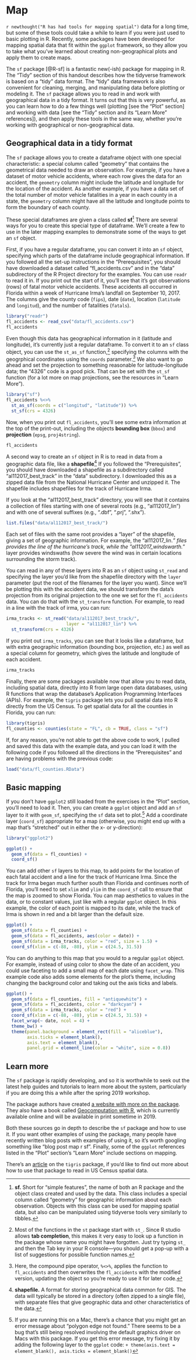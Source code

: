 # Map

`r newthought("R has had tools for mapping spatial")` data for a long time, but some of these
tools could take a while to learn if you were just used to basic plotting
in R. Recently, some packages have been developed for mapping spatial data that fit within 
the `ggplot` framework, so they allow you to take what you've learned about creating non-geographical
plots and apply them to create maps. 

The `sf` package [@R-sf] is a fantastic new(-ish) package for mapping in R. The "Tidy" section
of this handout describes how the tidyverse framework is based on a "tidy" data format. The
"tidy" data framework is also convenient for cleaning, merging, and manipulating data 
before plotting or modeling it. The `sf` package allows you to read in and work with geographical
data in a tidy format. It turns out that this is very powerful, as you can learn how to do a 
few things well (plotting [see the "Plot" section] and working with data [see the "Tidy" section
and its "Learn More" references]),
and then apply these tools in the same way, whether you're working with geographical or 
non-geographical data. 

## Geographical data in a tidy format

The `sf` package allows you to create a dataframe object with one special characteristic: a 
special column
called "geometry" that contains the geometrical data needed to draw 
an observation. For example, if you have a dataset of motor vehicle accidents, where each 
row gives the data for an accident, the `geometry` column might include the latitude and
longitude for the location of the accident. As another example, if you have a data set of 
the total number of motor vehicle fatalities in a year in each county in a state, the 
`geometry` column might have all the latitude and longitude points to form the 
boundary of each county. 

These special dataframes are given a class called **sf**^[**sf.** Short for "simple features", 
the name of both an R package and the object class created and used by the data. This class
includes a special column called "geometry" for geographic information about each observation. 
Objects with this class can be used for mapping spatial data, but also can be manipulated
using tidyverse tools very similarly to tibbles.]
There are several ways for you to create this special type of dataframe. We'll create a few
to use in the later mapping examples to demonstrate some of the ways to get an `sf` object. 

First, if you have a regular dataframe, you can 
convert it into an `sf` object, specifying which parts of the dataframe include geographical 
information.
If you followed all the set-up instructions in the "Prerequisites", you should have downloaded a 
dataset called "fl_accidents.csv" and in the "data" subdirectory of the R Project directory
for the examples. You can use `readr` to read it in. If you print out the start of it, you'll see 
that it's got observations (rows) of fatal motor vehicle accidents. These accidents all occurred in 
Florida within a week of Hurricane Irma's landfall on September 10, 2017. The columns give
the county code (`fips`), date (`date`), location (`latitude` and `longitud`), and the number of
fatalities (`fatals`). 

```r
library("readr")
fl_accidents <- read_csv("data/fl_accidents.csv")
fl_accidents
```

Even though this data has geographical information in it (latitude and longitude), it's currently 
just a regular dataframe. To convert it to an `sf` class object, you can use the `st_as_sf` function,^[
Most of the functions in the `st` package start with `st_`. Since R studio allows **tab completion**, 
this makes it very easy to look up a function in the package whose name you might have forgotten. 
Just try typing `st_` and then the Tab key in your R console---you should get a pop-up with a list of
suggestions for possible function names.] 
specifying the columns with the geogrphical coordinates using the `coords` parameter.^[Here, the 
compound pipe operator, `%<>%`, applies the function to `fl_accidents` and then overwrites the 
`fl_accidents` with the modified version, updating the object so you're ready to use it for later
code.] We also want to go ahead and set the projection to something reasonable for latitude-longitude
data; the "4326" code is a good pick. That can be set with the `st_sf` function (for a lot more
on map projections, see the resources in "Learn More").

```r
library("sf")
fl_accidents %<>% 
  st_as_sf(coords = c("longitud", "latitude")) %>% 
  st_sf(crs = 4326)
```

Now, when you print out `fl_accidents`, you'll see some extra information at the top of the print-out,
including the objects **bounding box** (`bbox`) and **projection** (`epsg`, `proj4string`).

```r
fl_accidents
```

A second way to create an `sf` object in R is to read in data from a geographic data file, like
a **shapefile**^[**shapefile.** A format for storing geographical data common for GIS. The data
will typically be stored in a directory (often zipped to a single file), with separate files
that give geographic data and other characteristics of the data.]
If you followed the "Prerequisites", you should have downloaded a shapefile as a subdirectory called 
"al112017_best_track" in the "data" subdirectory. 
I downloaded this as a zipped data file from the National Hurricane Center and unzipped it. 
The shapefile includes shapefiles for the track of 
Hurricane Irma.

If you look at the "al112017_best_track" directory,
you will see that it contains a collection of files starting with one of several roots
(e.g., "al112017_lin") and with one of several suffixes (e.g., ".dbf", ".prj", ".shx"). 

```r
list.files("data/al112017_best_track/")
```

Each set of files with the same root provides a "layer" of the shapefile, giving a set
of geographic information. For example, the "al112017_lin.*" files provides the 
line of the hurricane's track, while the "al112017_windswarth.*" layer provides windswaths
(how severe the wind was in certain locations surrounding the storm track).

You can read in any of these layers into R as an `sf` object using `st_read` and specifying
the layer you'd like from the shapefile directory with the `layer` parameter 
(put the root of the filenames
for the layer you want). 
Since we'll be plotting this with the accident data, we should transform the data's 
projection from its original projection to the one we set for the `fl_accidents`
data. You can do that with the `st_transform` function.
For example, to read in a line with the track of irma, you can run:

```r
irma_tracks <- st_read("data/al112017_best_track/",
                       layer = "al112017_lin") %>% 
  st_transform(crs = 4326)
```

If you print out `irma_tracks`, you can see that it looks like a dataframe, but with extra
geographic information (bounding box, projection, etc.) as well as a special column for 
geometry, which gives the latitude and longitude of each accident.

```r
irma_tracks
```

Finally, there are some packages available now that allow you to read data, including spatial
data, directly into R from large open data databases, using R functions that wrap the database's
Application Programming Interfaces (APIs). For example, the `tigris` package lets you pull
spatial data into R directly from the US Census. To get spatial data for all the counties in 
Florida, you can run:

```r
library(tigris)
fl_counties <- counties(state = "FL", cb = TRUE, class = "sf")
```

If, for any reason, you're not able to get the above code to work, I pulled and saved this data
with the example data, and you can load it with the following code if you followed all the
directions in the "Prerequisites" and are having problems with the previous code: 

```r
load("data/fl_counties.RData")
```


## Basic mapping

If you don't have `ggplot2` still loaded from the exercises in the "Plot" section, you'll need to 
load it. Then, you can create a `ggplot` object and add an `sf` layer to it with `geom_sf`, specifying 
the `sf` data set to plot.^[If you are
running this on a Mac, there's a chance that you might get an error message about "polygon 
edge not found." There seems to be a bug that's still being resolved involving the default graphics
driver on Macs with this package. If you get this error message, try fixing it by adding the
following layer to the `ggplot` code: `+ theme(axis.text = element_blank(), axis.ticks = element_blank()`]
Add a coordinate layer (`coord_sf`) appropriate for a map (otherwise, 
you might end up with a map that's "stretched" out in either the x- or y-direction):

```r
library("ggplot2")

ggplot() + 
  geom_sf(data = fl_counties) + 
  coord_sf()
```

You can add other `sf` layers to this map, to add points for the location of each fatal accident
and a line for the track of Hurricane Irma. Since the track for Irma began much further south than 
Florida and continues north of Florida, you'll need to set `xlim` and `ylim` in the `coord_sf` call
to ensure that the map is zoomed to show Florida. You can map aesthetics to values in the data, or
to constant values, just like with a regular `ggplot` object. In this example, the color of each
point is mapped to its date, while the track of Irma is shown in red and a bit larger than the 
default size.

```r
ggplot() + 
  geom_sf(data = fl_counties) + 
  geom_sf(data = fl_accidents, aes(color = date)) +
  geom_sf(data = irma_tracks, color = "red", size = 1.5) + 
  coord_sf(xlim = c(-88, -80), ylim = c(24.5, 31.5)) 
```

You can do anything to this map that you would to a regular `ggplot` object. For example, instead of
using color to show the date of an accident, you could use faceting to add a small map of each date 
using `facet_wrap`. This example code also adds some elements for the plot's theme, including 
changing the background color and taking out the axis ticks and labels.

```r
ggplot() + 
  geom_sf(data = fl_counties, fill = "antiquewhite") + 
  geom_sf(data = fl_accidents, color = "darkcyan") +
  geom_sf(data = irma_tracks, color = "red") + 
  coord_sf(xlim = c(-88, -80), ylim = c(24.5, 31.5)) + 
  facet_wrap(~ date, ncol = 4) + 
  theme_bw() + 
  theme(panel.background = element_rect(fill = "aliceblue"),
        axis.ticks = element_blank(),
        axis.text = element_blank(),
        panel.grid = element_line(color = "white", size = 0.8))
```


## Learn more

The `sf` package is rapidly developing, and so it is worthwhile to seek out the latest 
help guides and tutorials to learn more about the system, particularly if you are doing 
this a while after the spring 2019 workshop. 

The package authors have created 
[a website with more on the package](https://cran.r-project.org/web/packages/sf/vignettes/sf1.html). 
They also have a book called [Geocomputation with R](https://geocompr.robinlovelace.net/), which
is currently available online and will be available in print sometime in 2019. 

Both these sources go in depth to describe the `sf` package and how to use it. If you want 
other examples of using the package, many people have recently written blog posts with examples
of using it, so it's worth googling something like "blog post map r sf". Finally, some of the
`ggplot` references listed in the "Plot" section's "Learn More" include sections on mapping.

There's an [article](https://journal.r-project.org/archive/2016/RJ-2016-043/index.html) on the 
`tigris` package, if you'd like to find out more about how to use that package to read in 
US Census spatial data. 